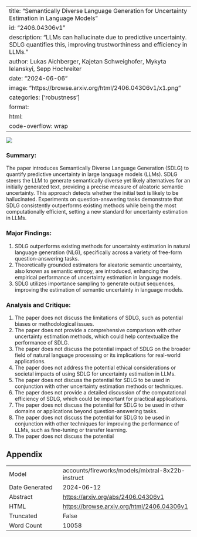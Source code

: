 
---
title: "Semantically Diverse Language Generation for Uncertainty Estimation in Language Models"
id: "2406.04306v1"
description: "LLMs can hallucinate due to predictive uncertainty. SDLG quantifies this, improving trustworthiness and efficiency in LLMs."
author: Lukas Aichberger, Kajetan Schweighofer, Mykyta Ielanskyi, Sepp Hochreiter
date: "2024-06-06"
image: "https://browse.arxiv.org/html/2406.04306v1/x1.png"
categories: ['robustness']
format:
  html:
    code-overflow: wrap
---

![](https://browse.arxiv.org/html/2406.04306v1/x1.png)

### Summary:

The paper introduces Semantically Diverse Language Generation (SDLG) to quantify predictive uncertainty in large language models (LLMs). SDLG steers the LLM to generate semantically diverse yet likely alternatives for an initially generated text, providing a precise measure of aleatoric semantic uncertainty. This approach detects whether the initial text is likely to be hallucinated. Experiments on question-answering tasks demonstrate that SDLG consistently outperforms existing methods while being the most computationally efficient, setting a new standard for uncertainty estimation in LLMs.

### Major Findings:

1. SDLG outperforms existing methods for uncertainty estimation in natural language generation (NLG), specifically across a variety of free-form question-answering tasks.
2. Theoretically grounded estimators for aleatoric semantic uncertainty, also known as semantic entropy, are introduced, enhancing the empirical performance of uncertainty estimation in language models.
3. SDLG utilizes importance sampling to generate output sequences, improving the estimation of semantic uncertainty in language models.

### Analysis and Critique:

1. The paper does not discuss the limitations of SDLG, such as potential biases or methodological issues.
2. The paper does not provide a comprehensive comparison with other uncertainty estimation methods, which could help contextualize the performance of SDLG.
3. The paper does not discuss the potential impact of SDLG on the broader field of natural language processing or its implications for real-world applications.
4. The paper does not address the potential ethical considerations or societal impacts of using SDLG for uncertainty estimation in LLMs.
5. The paper does not discuss the potential for SDLG to be used in conjunction with other uncertainty estimation methods or techniques.
6. The paper does not provide a detailed discussion of the computational efficiency of SDLG, which could be important for practical applications.
7. The paper does not discuss the potential for SDLG to be used in other domains or applications beyond question-answering tasks.
8. The paper does not discuss the potential for SDLG to be used in conjunction with other techniques for improving the performance of LLMs, such as fine-tuning or transfer learning.
9. The paper does not discuss the potential

## Appendix

|          |          |
|----------|----------|
| Model     | accounts/fireworks/models/mixtral-8x22b-instruct       |
| Date Generated     | 2024-06-12       |
| Abstract | [https://arxiv.org/abs/2406.04306v1](https://arxiv.org/abs/2406.04306v1)        |
| HTML     | [https://browse.arxiv.org/html/2406.04306v1](https://browse.arxiv.org/html/2406.04306v1)       |
| Truncated       | False       |
| Word Count       | 10058       |